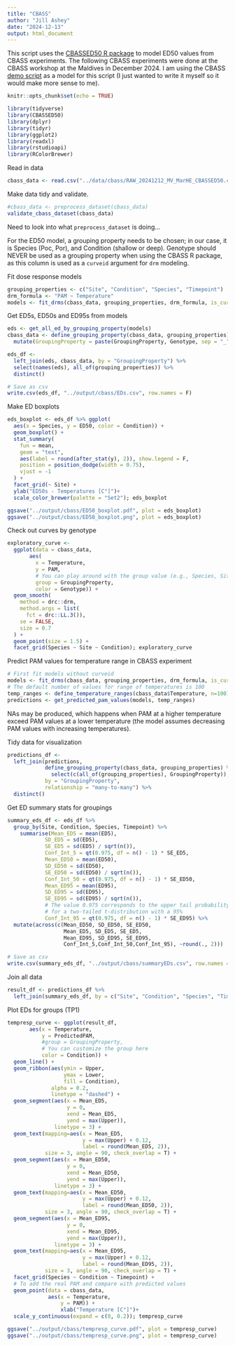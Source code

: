 ```yaml
---
title: "CBASS"
author: "Jill Ashey"
date: "2024-12-13"
output: html_document
---
```


This script uses the [CBASSED50 R package](https://github.com/reefgenomics/CBASSED50/tree/main) to model ED50 values from CBASS experiments. The following CBASS experiments were done at the CBASS workshop at the Maldives in December 2024. I am using the CBASS [demo script](https://github.com/reefgenomics/CBASSED50/blob/main/CBASSED50_demo.qmd) as a model for this script (I just wanted to write it myself so it would make more sense to me). 

```r
knitr::opts_chunk$set(echo = TRUE)

library(tidyverse)
library(CBASSED50)
library(dplyr)
library(tidyr)
library(ggplot2)
library(readxl)
library(rstudioapi)
library(RColorBrewer)
```

Read in data 
```r
cbass_data <- read.csv("../data/cbass/RAW_20241212_MV_MarHE_CBASSED50.csv")
```

Make data tidy and validate. 
```r
#cbass_data <- preprocess_dataset(cbass_data)
validate_cbass_dataset(cbass_data)
```
Need to look into what `preprocess_dataset` is doing...

For the ED50 model, a grouping property needs to be chosen; in our case, it is Species (Poc, Por), and Condition (shallow or deep). Genotype should NEVER be used as a grouping property when using the CBASS R package, as this column is used as a `curveid` argument for `drm` modeling. 

Fit dose response models 
```r
grouping_properties <- c("Site", "Condition", "Species", "Timepoint")
drm_formula <- "PAM ~ Temperature"
models <- fit_drms(cbass_data, grouping_properties, drm_formula, is_curveid = TRUE)
```

Get ED5s, ED50s and ED95s from models 
```r
eds <- get_all_ed_by_grouping_property(models)
cbass_data <- define_grouping_property(cbass_data, grouping_properties) %>%
  mutate(GroupingProperty = paste(GroupingProperty, Genotype, sep = "_"))

eds_df <- 
  left_join(eds, cbass_data, by = "GroupingProperty") %>%
  select(names(eds), all_of(grouping_properties)) %>%
  distinct()

# Save as csv 
write.csv(eds_df, "../output/cbass/EDs.csv", row.names = F)
```

Make ED boxplots 
```r
eds_boxplot <- eds_df %>% ggplot(
  aes(x = Species, y = ED50, color = Condition)) +
  geom_boxplot() + 
  stat_summary(
    fun = mean, 
    geom = "text", 
    aes(label = round(after_stat(y), 2)), show.legend = F,
    position = position_dodge(width = 0.75),
    vjust = -1
  ) +
  facet_grid(~ Site) +
  ylab("ED50s - Temperatures [C°]")+
  scale_color_brewer(palette = "Set2"); eds_boxplot

ggsave("../output/cbass/ED50_boxplot.pdf", plot = eds_boxplot)
ggsave("../output/cbass/ED50_boxplot.png", plot = eds_boxplot)
```

Check out curves by genotype 
```r
exploratory_curve <-
  ggplot(data = cbass_data,
       aes(
         x = Temperature,
         y = PAM,
         # You can play around with the group value (e.g., Species, Site, Condition)
         group = GroupingProperty,
         color = Genotype)) +
  geom_smooth(
    method = drc::drm,
    method.args = list(
      fct = drc::LL.3()),
    se = FALSE,
    size = 0.7
  ) +
  geom_point(size = 1.5) +
  facet_grid(Species ~ Site ~ Condition); exploratory_curve
```

Predict PAM values for temperature range in CBASS experiment 
```r
# First fit models without curveid
models <- fit_drms(cbass_data, grouping_properties, drm_formula, is_curveid = FALSE)
# The default number of values for range of temperatures is 100
temp_ranges <- define_temperature_ranges(cbass_data$Temperature, n=100)
predictions <- get_predicted_pam_values(models, temp_ranges)
```

NAs may be produced, which happens when PAM at a higher temperature exceed PAM values at a lower temperature (the model assumes decreasing PAM values with increasing temperatures).

Tidy data for visualization
```r
predictions_df <- 
  left_join(predictions,
            define_grouping_property(cbass_data, grouping_properties) %>% 
              select(c(all_of(grouping_properties), GroupingProperty)),
            by = "GroupingProperty",
            relationship = "many-to-many") %>%
  distinct()
```

Get ED summary stats for groupings 
```r
summary_eds_df <- eds_df %>%
  group_by(Site, Condition, Species, Timepoint) %>%
    summarise(Mean_ED5 = mean(ED5),
            SD_ED5 = sd(ED5),
            SE_ED5 = sd(ED5) / sqrt(n()),
            Conf_Int_5 = qt(0.975, df = n() - 1) * SE_ED5,
            Mean_ED50 = mean(ED50),
            SD_ED50 = sd(ED50),
            SE_ED50 = sd(ED50) / sqrt(n()),
            Conf_Int_50 = qt(0.975, df = n() - 1) * SE_ED50,
            Mean_ED95 = mean(ED95),
            SD_ED95 = sd(ED95),
            SE_ED95 = sd(ED95) / sqrt(n()),
            # The value 0.975 corresponds to the upper tail probability
            # for a two-tailed t-distribution with a 95% 
            Conf_Int_95 = qt(0.975, df = n() - 1) * SE_ED95) %>%
  mutate(across(c(Mean_ED50, SD_ED50, SE_ED50,
                  Mean_ED5, SD_ED5, SE_ED5,
                  Mean_ED95, SD_ED95, SE_ED95,
                  Conf_Int_5,Conf_Int_50,Conf_Int_95), ~round(., 2)))

# Save as csv 
write.csv(summary_eds_df, "../output/cbass/summaryEDs.csv", row.names = F)
```

Join all data 
```r
result_df <- predictions_df %>%
  left_join(summary_eds_df, by = c("Site", "Condition", "Species", "Timepoint"))
```

Plot EDs for groups (TP1)
```r


tempresp_curve <- ggplot(result_df,
       aes(x = Temperature,
           y = PredictedPAM,
           #group = GroupingProperty,
           # You can customize the group here
           color = Condition)) +
  geom_line() +
  geom_ribbon(aes(ymin = Upper,
                  ymax = Lower,
                  fill = Condition),
              alpha = 0.2,
              linetype = "dashed") +
  geom_segment(aes(x = Mean_ED5,
                   y = 0,
                   xend = Mean_ED5,
                   yend = max(Upper)),
               linetype = 3) +
  geom_text(mapping=aes(x = Mean_ED5,
                        y = max(Upper) + 0.12,
                        label = round(Mean_ED5, 2)),
            size = 3, angle = 90, check_overlap = T) +
  geom_segment(aes(x = Mean_ED50,
                   y = 0,
                   xend = Mean_ED50,
                   yend = max(Upper)),
               linetype = 3) +
  geom_text(mapping=aes(x = Mean_ED50,
                        y = max(Upper) + 0.12,
                        label = round(Mean_ED50, 2)),
            size = 3, angle = 90, check_overlap = T) +
  geom_segment(aes(x = Mean_ED95,
                   y = 0,
                   xend = Mean_ED95,
                   yend = max(Upper)),
               linetype = 3) +
  geom_text(mapping=aes(x = Mean_ED95,
                        y = max(Upper) + 0.12,
                        label = round(Mean_ED95, 2)),
            size = 3, angle = 90, check_overlap = T) +
  facet_grid(Species ~ Condition ~ Timepoint) +
  # To add the real PAM and compare with predicted values
  geom_point(data = cbass_data,
             aes(x = Temperature,
                 y = PAM)) +
                 xlab("Temperature [C°]")+
  scale_y_continuous(expand = c(0, 0.2)); tempresp_curve

ggsave("../output/cbass/tempresp_curve.pdf", plot = tempresp_curve)
ggsave("../output/cbass/tempresp_curve.png", plot = tempresp_curve)
```





